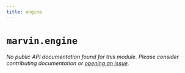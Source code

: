```yaml
---
title: engine
---
```


# `marvin.engine`

*No public API documentation found for this module. Please consider contributing documentation or [opening an issue](https://github.com/prefectHQ/marvin/issues/new).*

